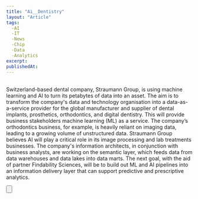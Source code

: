 ```yaml
---
title: "Ai__Dentistry"
layout: "Article"
tags: 
  -AI 
  -IT
  -News
  -Chip
  -Data
  -Analytics
excerpt:
publishedAt:
---
```


<br />
Switzerland-based dental company, Straumann Group, is using machine learning and AI to turn its petabytes of data into an asset.
 The aim is to transform the company's data and technology organisation into a data-as-a-service provider for the global manufacturer
  and supplier of dental implants, prosthetics, orthodontics, and digital dentistry.
  This will provide business stakeholders machine learning (ML) as a service. The company’s orthodontics business, for example, 
  is heavily reliant on imaging data, leading to a growing volume of unstructured data. Straumann Group believes AI will play a critical
   role in its image processing and lab treatments businesses. The company's information architects, in conjunction with business analysts,
    are working on the semantic layer, which feeds data from data warehouses and data lakes into data marts. The next goal, with the aid of partner Findability Sciences,
     will be to build out ML and AI pipelines into an information delivery layer that can support predictive and prescriptive analytics.

<br />

<Button
  address="https://www.cio.com/article/455895/straumann-group-is-transforming-dentistry-with-data-ai.html"
  text="Source"
/>